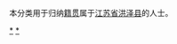{{Catnav|頁面分類|各種主題的頁面分類|依中国各省来作的分类|各地中国人|江苏人|南通人|淮安人}}
{{Catnav|頁面分類|人物|各國人物|中国人|各地中国人|江苏人|南通人|淮安人}}

本分类用于归纳[[籍贯|籍贯]]属于[[江苏省|江苏省]][[洪泽县|洪泽县]]的人士。

[[Category:淮安人|*]]
[[Category:洪泽区|*]]